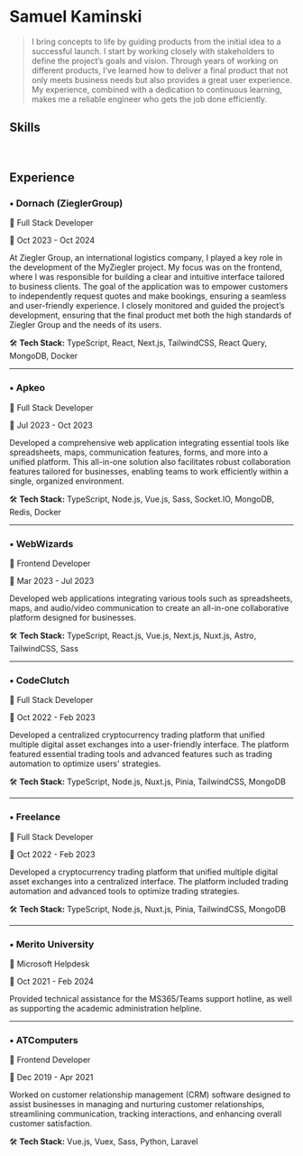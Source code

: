 
# Samuel Kaminski
> I bring concepts to life by guiding products from the initial idea to a successful launch. I start by working closely with stakeholders to define the project’s goals and vision. Through years of working on different products, I’ve learned how to deliver a final product that not only meets business needs but also provides a great user experience. My experience, combined with a dedication to continuous learning, makes me a reliable engineer who gets the job done efficiently.

<Contact />

## Skills

<Skills />

<br/>

<div className="break-before-page">

## Experience

### • Dornach (ZieglerGroup)

💼 Full Stack Developer

📆 Oct 2023 - Oct 2024

At Ziegler Group, an international logistics company, I played a key role in the development of the MyZiegler project. My focus was on the frontend, where I was responsible for building a clear and intuitive interface tailored to business clients. The goal of the application was to empower customers to independently request quotes and make bookings, ensuring a seamless and user-friendly experience. I closely monitored and guided the project’s development, ensuring that the final product met both the high standards of Ziegler Group and the needs of its users.

🛠️ **Tech Stack:** TypeScript, React, Next.js, TailwindCSS, React Query, MongoDB, Docker

---

### • Apkeo

💼 Full Stack Developer

📆 Jul 2023 - Oct 2023

Developed a comprehensive web application integrating essential tools like spreadsheets, maps, communication features, forms, and more into a unified platform. This all-in-one solution also facilitates robust collaboration features tailored for businesses, enabling teams to work efficiently within a single, organized environment.

🛠️ **Tech Stack:** TypeScript, Node.js, Vue.js, Sass, Socket.IO, MongoDB, Redis, Docker


---
</div>
<div className="break-before-page">

### • WebWizards

💼 Frontend Developer

📆 Mar 2023 - Jul 2023

Developed web applications integrating various tools such as spreadsheets, maps, and audio/video communication to create an all-in-one collaborative platform designed for businesses.

🛠️ **Tech Stack:** TypeScript, React.js, Vue.js, Next.js, Nuxt.js, Astro, TailwindCSS, Sass


---

### • CodeClutch

💼 Full Stack Developer

📆 Oct 2022 - Feb 2023

Developed a centralized cryptocurrency trading platform that unified multiple digital asset exchanges into a user-friendly interface. The platform featured essential trading tools and advanced features such as trading automation to optimize users' strategies.

🛠️ **Tech Stack:** TypeScript, Node.js, Nuxt.js, Pinia, TailwindCSS, MongoDB


---
</div>
<div className="break-before-page">

### • Freelance

💼 Full Stack Developer

📆 Oct 2022 - Feb 2023

Developed a cryptocurrency trading platform that unified multiple digital asset exchanges into a centralized interface. The platform included trading automation and advanced tools to optimize trading strategies.

🛠️ **Tech Stack:** TypeScript, Node.js, Nuxt.js, Pinia, TailwindCSS, MongoDB

---

### • Merito University

💼 Microsoft Helpdesk

📆 Oct 2021 - Feb 2024

Provided technical assistance for the MS365/Teams support hotline, as well as supporting the academic administration helpline.

---

### • ATComputers

💼 Frontend Developer

📆 Dec 2019 - Apr 2021

Worked on customer relationship management (CRM) software designed to assist businesses in managing and nurturing customer relationships, streamlining communication, tracking interactions, and enhancing overall customer satisfaction.

🛠️ **Tech Stack:** Vue.js, Vuex, Sass, Python, Laravel

</div>
